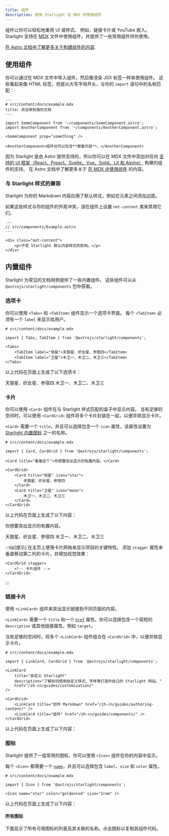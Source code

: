 ```yaml
---
title: 组件
description: 使用 Starlight 在 MDX 中使用组件
---
```


组件让你可以轻松地重用 UI 或样式。
例如，链接卡片或 YouTube 嵌入。
Starlight 支持在 [MDX](https://mdxjs.com/) 文件中使用组件，并提供了一些常用组件供你使用。

[在 Astro 文档中了解更多关于构建组件的内容](https://docs.astro.build/zh-cn/core-concepts/astro-components/).

## 使用组件

你可以通过在 MDX 文件中导入组件，然后像渲染 JSX 标签一样来使用组件。
这些看起来像 HTML 标签，但是以大写字母开头，与你的 `import` 语句中的名称匹配：

```mdx
---
# src/content/docs/example.mdx
title: 欢迎来到我的文档
---

import SomeComponent from '~/components/SomeComponent.astro';
import AnotherComponent from '~/components/AnotherComponent.astro';

<SomeComponent prop="something" />

<AnotherComponent>组件也可以包含**嵌套内容**。</AnotherComponent>
```

因为 Starlight 是由 Astro 提供支持的，所以你可以在 MDX 文件中添加对任何 [支持的 UI 框架（React、Preact、Svelte、Vue、Solid、Lit 和 Alpine）](https://docs.astro.build/zh-cn/core-concepts/framework-components/) 构建的组件的支持。
在 Astro 文档中了解更多关于 [在 MDX 中使用组件](https://docs.astro.build/zh-cn/guides/markdown-content/#在-mdx-中使用组件) 的内容。

### 与 Starlight 样式的兼容

Starlight 为你的 Markdown 内容应用了默认样式，例如在元素之间添加边距。

如果这些样式与你的组件的外观冲突，请在组件上设置 `not-content` 类来禁用它们。

```astro 'class="not-content"'
---
// src/components/Example.astro
---

<div class="not-content">
	<p>不受 Starlight 默认内容样式的影响。</p>
</div>
```

## 内置组件

Starlight 为常见的文档用例提供了一些内置组件。
这些组件可以从 `@astrojs/starlight/components` 包中获取。

### 选项卡


你可以使用 `<Tabs>` 和 `<TabItem>` 组件显示一个选项卡界面。
每个 `<TabItem>` 必须有一个 `label` 来显示给用户。

```mdx
# src/content/docs/example.mdx

import { Tabs, TabItem } from '@astrojs/starlight/components';

<Tabs>
	<TabItem label="恒星">天狼星、织女星、参宿四</TabItem>
	<TabItem label="卫星">木卫一、木卫二、木卫三</TabItem>
</Tabs>
```

以上代码在页面上生成了以下选项卡：

<Tabs>
	<TabItem label="恒星">天狼星、织女星、参宿四</TabItem>
	<TabItem label="卫星">木卫一、木卫二、木卫三</TabItem>
</Tabs>

### 卡片


你可以使用 `<Card>` 组件在与 Starlight 样式匹配的盒子中显示内容。
当有足够的空间时，可以使用 `<CardGrid>` 组件将多个卡片封装在一起，以便并排显示卡片。

`<Card>` 需要一个 `title`，并且可以选择包含一个 `icon` 属性，该属性设置为 [Starlight 内置图标](#所有图标) 之一的名称。

```mdx
# src/content/docs/example.mdx

import { Card, CardGrid } from '@astrojs/starlight/components';

<Card title="看看这个">你想要突出显示的有趣内容。</Card>

<CardGrid>
	<Card title="恒星" icon="star">
		天狼星、织女星、参宿四
	</Card>
	<Card title="卫星" icon="moon">
		木卫一、木卫二、木卫三
	</Card>
</CardGrid>
```

以上代码在页面上生成了以下内容：

<Card title="看看这个">你想要突出显示的有趣内容。</Card>

<CardGrid>
	<Card title="恒星" icon="star">
		天狼星、织女星、参宿四
	</Card>
	<Card title="卫星" icon="moon">
		木卫一、木卫二、木卫三
	</Card>
</CardGrid>

:::tip[提示]
在主页上使用卡片网格来显示项目的关键特性。
添加 `stagger` 属性来垂直移动第二列的卡片，并增加视觉效果：

```astro
<CardGrid stagger>
	<!-- 卡片组件 -->
</CardGrid>
```

:::

### 链接卡片

使用 `<LinkCard>` 组件来突出显示链接到不同页面的内容。

`<LinkCard>` 需要一个 `title` 和一个 [`href`](https://developer.mozilla.org/zh-CN/docs/Web/HTML/Element/a#href) 属性。你可以选择包含一个简短的 `description` 或其他链接属性，例如 `target`。

当有足够的空间时，将多个 `<LinkCard>` 组件组合在 `<CardGrid>` 中，以便并排显示卡片。

```mdx
# src/content/docs/example.mdx

import { LinkCard, CardGrid } from '@astrojs/starlight/components';

<LinkCard
	title="自定义 Starlight"
	description="了解如何使用自定义样式、字体等打造你自己的 Starlight 网站。"
	href="/zh-cn/guides/customization/"
/>

<CardGrid>
	<LinkCard title="创作 Markdown" href="/zh-cn/guides/authoring-content/" />
	<LinkCard title="组件" href="/zh-cn/guides/components/" />
</CardGrid>
```

以上代码在页面上生成了以下内容：


<LinkCard
	title="自定义 Starlight"
	description="了解如何使用自定义样式、字体等打造你自己的 Starlight 网站。"
	href="/zh-cn/guides/customization/"
/>

<CardGrid>
	<LinkCard title="创作 Markdown" href="/zh-cn/guides/authoring-content/" />
	<LinkCard title="组件" href="/zh-cn/guides/components/" />
</CardGrid>

### 图标


Starlight 提供了一组常用的图标，你可以使用 `<Icon>` 组件在你的内容中显示。

每个 `<Icon>` 都需要一个 [`name`](#所有图标)，并且可以选择包含 `label`、`size` 和 `color` 属性。

```mdx
# src/content/docs/example.mdx

import { Icon } from '@astrojs/starlight/components';

<Icon name="star" color="goldenrod" size="2rem" />
```

以上代码在页面上生成了以下内容：

<Icon name="star" color="goldenrod" size="2rem" />

#### 所有图标

下面显示了所有可用图标的列表及其关联的名称。点击图标以复制其组件代码。

<IconsList />
